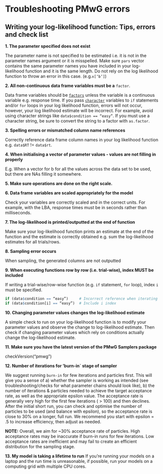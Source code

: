 # Troubleshooting PMwG errors {#troubleshoot}

## Writing your log-likelihood function: Tips, errors and check list


<b>1. The parameter specified does not exist</b>

The parameter name is not specified to be estimated i.e. it is not in the parameter names argument or it is misspelled. Make sure `pars` vector contains the same parameter names you have included in your log-likelihood function and it is the same length. Do not rely on the log likelihood function to throw an error in this case. 
 (e.g.`x[‘b’]`)
 
 
<b>2. All non-continuous data frame variables must be a</b> `factor`.


Data frame variables should be [`factors`](https://www.rdocumentation.org/packages/base/versions/3.6.2/topics/factor) unless the variable is a continuous variable e.g. response time.
If you pass [`character`](https://www.rdocumentation.org/packages/base/versions/3.6.2/topics/character) variables to `if` statements and/or `for` loops in your log likelihood function, errors will not occur, however, your log likelihood estimate will be incorrect. For example, 
avoid using character strings like `data$condition == “easy”`. If you must use a character string, be sure to convert the string to a factor with `as.factor`.


<b>3. Spelling errors or mismatched column name references</b>

Correctly reference data frame column names in your log likelihood function e.g. `data$RT` != `data$rt`.

<b>4. When initialising a vector of parameter values - values are not filling in properly</b>

E.g. When a vector for b for all the values across the data set to be used, but there are NAs filling it somewhere.

<b>5. Make sure operations are done on the right scale.</b>


<b>6. Data frame variables are scaled appropriately for the model</b>

Check your variables are correctly scaled and in the correct units. For example, with the LBA, response times must be in seconds rather than milliseconds.

<b>7. The log-likelihood is printed/outputted at the end of function</b>

Make sure your log-likelihood function prints an estimate at the end of the function and the estimate is correctly obtained e.g. sum the log-likelihood estimates for all trials/rows. 
 
<b>8. Sampling error occurs</b>

When sampling, the generated columns are not outputted
 
<b>9. When executing functions row by row (i.e. trial-wise), index MUST be included</b>

If writing a trial-wise/row-wise function (e.g. `if` statement, `for` loop), index `i` must be specified.
```r
if (data$condition == “easy”)     # Incorrect reference when iterating over variable
if (data$condition[i] == “easy”)  # Include i index
```

<b>10. Changing parameter values changes the log-likelihood estimate</b>

A simple check to run on your log-likelihood function is to modify your parameter values and observe the change to log-likelihood estimate. Then check if changing parameter values which rely on conditions actually change the log-likelihood estimate.

<b>11. Make sure you have the latest version of the PMwG Samplers package</b>

checkVersion(“pmwg”)


<b>12. Number of iterations for 'burn-in` stage of sampler</b>

We suggest running `burn-in` for few iterations and particles first. This will give you a sense of a) whether the sampler is working as intended (see troubleshooting/checks for what parameter chains should look like), b) the number of iterations & particles needed to achieve the target acceptance rate, as well as the appropriate epsilon value. The acceptance rate is generally very high for the first few iterations ( > 100) and then declines. After the initial short run, you can check and  optimise the number of particles to be used (and balance with epsilon), so the acceptance rate is close to 30% on a longer, full run. We recommend you start with epsilon = .5 to increase efficiency, then adjust as needed. 

<b>NOTE:</b> Overall, we aim for ~30% acceptance rate of particles. High acceptance rates may be inaccurate if burn-in runs for few iterations. Low acceptance rates are inefficient and may fail to create an efficient distribution for the sampling stage.  


<b>13. My model is taking a lifetime to run</b>
If you're running your models on a laptop and the run time is unreasonable, if possible, run your models on a computing grid with multiple CPU cores. 
